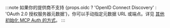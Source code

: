 :::note
如果你的提供商不支持 {props.oidc ? 'OpenID Connect Discovery' : 'OAuth 2.0 授权服务器元数据'}，你可以手动指定元数据 URL 或端点。详见 [其他初始化 MCP Auth 的方式](../../configure-server/mcp-auth.mdx#other-ways)。
:::